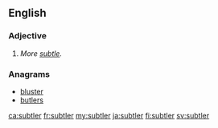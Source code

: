 ==English==

===Adjective===
{{head|en|adjective comparative form}}

# {{context|obsolete|lang=en}} {{en-comparative of|subtle}} ''More [[subtle]].''

===Anagrams===
* [[bluster#English|bluster]]
* [[butlers#English|butlers]]

[[ca:subtler]]
[[fr:subtler]]
[[my:subtler]]
[[ja:subtler]]
[[fi:subtler]]
[[sv:subtler]]